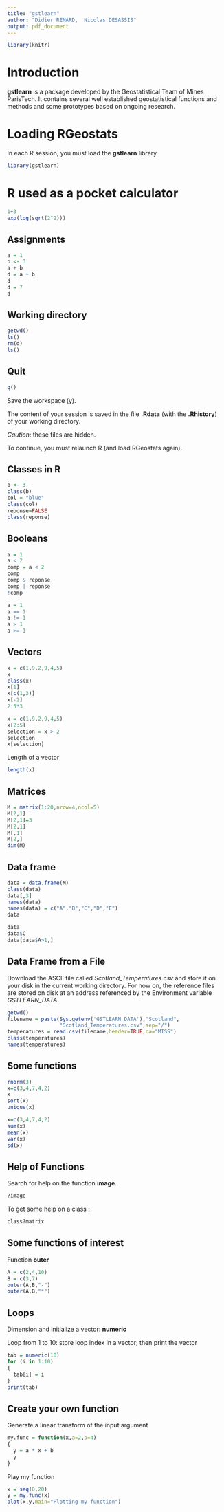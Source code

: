 ```yaml
---
title: "gstlearn"
author: "Didier RENARD,  Nicolas DESASSIS"
output: pdf_document
---
```


```r
library(knitr)
```

# Introduction

**gstlearn** is a package developed by the Geostatistical Team of Mines ParisTech.
It contains several well established geostatistical functions and methods and some prototypes based on ongoing research.

# Loading RGeostats

In each R session, you must load the **gstlearn** library

```r
library(gstlearn)
```

# R used as a pocket calculator

```r
1+3
exp(log(sqrt(2^2)))
```

## Assignments

```r
a = 1
b <- 3
a + b
d = a + b
d
d = 7
d
```

## Working directory

```r
getwd()
ls()
rm(d)
ls()
```

## Quit

```r
q()
```

Save the workspace (y).

The content of your session is saved in the file **.Rdata** (with the **.Rhistory**) of your working directory. 

*Caution*: these files are hidden.

To continue, you must relaunch R (and load RGeostats again).

## Classes in R

```r
b <- 3
class(b)
col = "blue"
class(col)
reponse=FALSE
class(reponse)
```

## Booleans

```r
a = 1
a < 2
comp = a < 2
comp
comp & reponse
comp | reponse
!comp
```


```r
a = 1
a == 1
a != 1
a > 1
a >= 1
```

## Vectors

```r
x = c(1,9,2,9,4,5)
x
class(x)
x[1]
x[c(1,3)]
x[-2]
2:5*3
```


```r
x = c(1,9,2,9,4,5)
x[2:5]
selection = x > 2
selection
x[selection]
```

Length of a vector

```r
length(x)
```

## Matrices

```r
M = matrix(1:20,nrow=4,ncol=5)
M[2,1]
M[2,1]=3
M[2,1]
M[,1]
M[2,]
dim(M)
```

## Data frame

```r
data = data.frame(M)
class(data)
data[,3]
names(data)
names(data) = c("A","B","C","D","E")
data
```


```r
data
data$C
data[data$A>1,]
```

## Data Frame from a File

Download the ASCII file called *Scotland_Temperatures.csv* and store it on your disk in the current working directory. For now on, the reference files are stored on disk at an address referenced by the Environment variable *GSTLEARN_DATA*.



```r
getwd()
filename = paste(Sys.getenv('GSTLEARN_DATA'),"Scotland",
                 "Scotland_Temperatures.csv",sep="/")
temperatures = read.csv(filename,header=TRUE,na="MISS")
class(temperatures)
names(temperatures)
```

## Some functions

```r
rnorm(3)
x=c(3,4,7,4,2)
x
sort(x)
unique(x)
```


```r
x=c(3,4,7,4,2)
sum(x)
mean(x)
var(x)
sd(x)
```

## Help of Functions

Search for help on the function **image**.

```r
?image
```

To get some help on a class :

```r
class?matrix
```

## Some functions of interest

Function **outer**

```r
A = c(2,4,10)
B = c(3,7)
outer(A,B,"-")
outer(A,B,"*")
```

## Loops

Dimension and initialize a vector: **numeric** 

Loop from 1 to 10: store loop index in a vector; then print the vector

```r
tab = numeric(10)
for (i in 1:10)
{
  tab[i] = i
}
print(tab)
```

## Create your own function

Generate a linear transform of the input argument

```r
my.func = function(x,a=2,b=4)
{
  y = a * x + b
  y
}
```

Play my function

```r
x = seq(0,20)
y = my.func(x)
plot(x,y,main="Plotting my function")
```

